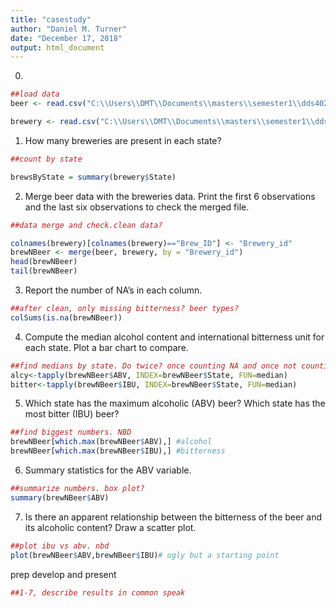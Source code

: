 ```yaml
---
title: "casestudy"
author: "Daniel M. Turner"
date: "December 17, 2018"
output: html_document
---
```


0.
```r
##load data
beer <- read.csv("C:\\Users\\DMT\\Documents\\masters\\semester1\\dds402\\CaseStudy_2_2_2_2_2_2\\Beers.csv", header = TRUE, sep = ",")

brewery <- read.csv("C:\\Users\\DMT\\Documents\\masters\\semester1\\dds402\\CaseStudy_2_2_2_2_2_2\\Breweries.csv", header = TRUE, sep = ",")

```


1.	How many breweries are present in each state?
```r
##count by state

brewsByState = summary(brewery$State)


```

2.	Merge beer data with the breweries data. Print the first 6 observations and the last six observations to check the merged file.
```r
##data merge and check.clean data?

colnames(brewery)[colnames(brewery)=="Brew_ID"] <- "Brewery_id"
brewNBeer <- merge(beer, brewery, by = "Brewery_id")
head(brewNBeer)
tail(brewNBeer)


```

3.	Report the number of NA's in each column.
```r
##after clean, only missing bitterness? beer types?
colSums(is.na(brewNBeer))


```

4.	Compute the median alcohol content and international bitterness unit for each state. Plot a bar chart to compare.
```r
##find medians by state. Do twice? once counting NA and once not counting NA
alcy<-tapply(brewNBeer$ABV, INDEX=brewNBeer$State, FUN=median)
bitter<-tapply(brewNBeer$IBU, INDEX=brewNBeer$State, FUN=median)


```

5.	Which state has the maximum alcoholic (ABV) beer? Which state has the most bitter (IBU) beer?
```r
##find biggest numbers. NBD
brewNBeer[which.max(brewNBeer$ABV),] #alcohol
brewNBeer[which.max(brewNBeer$IBU),] #bitterness


```

6.	Summary statistics for the ABV variable.
```r
##summarize numbers. box plot?
summary(brewNBeer$ABV)

```

7.	Is there an apparent relationship between the bitterness of the beer and its alcoholic content? Draw a scatter plot.
```r
##plot ibu vs abv. nbd
plot(brewNBeer$ABV,brewNBeer$IBU)# ugly but a starting point


```

prep develop and present
```r
##1-7, describe results in common speak


```
